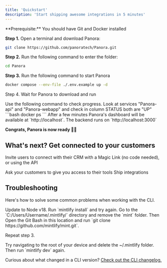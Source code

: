 ```yaml
---
title: 'Quickstart'
description: 'Start shipping awesome integrations in 5 minutes'
---
```


<Info>
  **Prerequisite:** You should have Git and Docker installed
</Info>

**Step 1.** Open a terminal and download Panora:

```bash bash
git clone https://github.com/panoratech/Panora.git
```

**Step 2.** Run the following command to enter the folder:

```bash
cd Panora
```

**Step 3.** Run the following command to start Panora

```bash
docker compose --env-file ./.env.example up -d
```

Step 4. Wait for Panora to download and run

<Tip>
  Use the following command to check progress. Look at services "Panora-api" and  "Panora-webapp" and check in column STATUS both are "UP"
  ```bash
docker ps
```

</Tip>
After a few minutes Panora's dashboard will be available at `http://localhost`.
The backend runs on `http://localhost:3000`

**Congrats, Panora is now ready 🍾🔥**

## What's next? Get connected to your customers

Invite users to connect with their CRM with a Magic Link (no code needed), or using the API 

<CardGroup cols={2}>
  <Card
    title="No Code: Magic links"
    icon="wand-magic-sparkles"
    href="https://mintlify.com/docs/quickstart"
  >
    Ask your customers to give you access to their tools
  </Card>
  <Card
    title="Developer Guides"
    icon="code"
    href="https://mintlify.com/docs/development"
  >
    Ship integrations 
  </Card>
</CardGroup>

## Troubleshooting

Here's how to solve some common problems when working with the CLI.

<AccordionGroup>
  <Accordion title="Mintlify is not loading">
    Update to Node v18. Run `mintlify install` and try again.
  </Accordion>
  <Accordion title="No such file or directory on Windows">
Go to the `C:/Users/Username/.mintlify/` directory and remove the `mint`
folder. Then Open the Git Bash in this location and run `git clone
https://github.com/mintlify/mint.git`.

Repeat step 3.

  </Accordion>
  <Accordion title="Getting an unknown error">
    Try navigating to the root of your device and delete the ~/.mintlify folder.
    Then run `mintlify dev` again.
  </Accordion>
</AccordionGroup>

Curious about what changed in a CLI version? [Check out the CLI changelog.](/changelog/command-line)
